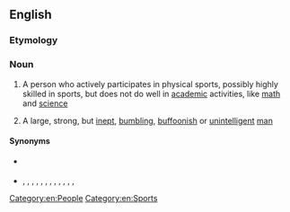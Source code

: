 ==English==

===Etymology===
{{compound|en|muscle|brain}}

===Noun===
{{en-noun}}

# {{lb|en|US}} A person who actively participates in physical sports, possibly highly skilled in sports, but does not do well in [[academic]] activities, like [[math]] and [[science]]
# {{lb|en|US|slang|pejorative}} A large, strong, but [[inept]], [[bumbling]], [[buffoon]]ish or [[unintelligent]] [[man]]

====Synonyms====
* {{sense|participant in physical sports}} {{l|en|athlete}}
* {{sense|idiot}} {{l|en|bruiser}}, {{l|en|dumbbell}}, {{l|en|moron}}, {{l|en|buffoon}}, {{l|en|dimwit}}, {{l|en|pinhead}}, {{l|en|meathead}}, {{l|en|birdbrain}}, {{l|en|peabrain}}, {{l|en|goon}}, {{l|en|dummy}}, {{l|en|dipstick}}, {{l|en|idiot}}

[[Category:en:People]]
[[Category:en:Sports]]